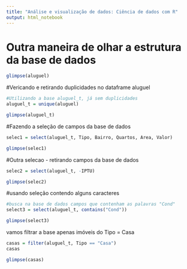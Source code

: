 ---
title: "Análise e visualização de dados: Ciência de dados com R"
output: html_notebook
--- 

# Outra maneira de olhar a estrutura da base de dados
```{r}
glimpse(aluguel)
```

#Vericando e retirando duplicidades no dataframe aluguel
```{r}
#Utilizando a base aluguel_t, já sem duplicidades
aluguel_t = unique(aluguel)

glimpse(aluguel_t)

```


#Fazendo a seleção de campos da base de dados
```{r}
selec1 = select(aluguel_t, Tipo, Bairro, Quartos, Area, Valor)

glimpse(selec1)
```

#Outra selecao - retirando campos da base de dados
```{r}
selec2 = select(aluguel_t, -IPTU)

glimpse(selec2)
```

#usando seleção contendo alguns caracteres
```{r}
#busca na base de dados campos que contenham as palavras "Cond"
select3 = select(aluguel_t, contains("Cond"))

glimpse(select3)

```

vamos filtrar a base apenas imóveis do Tipo = Casa
```{r}

casas = filter(aluguel_t, Tipo == "Casa")
casas

glimpse(casas)

```
